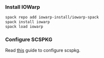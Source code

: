 
### Install IOWarp
```bash
spack repo add iowarp-install/iowarp-spack
spack install iowarp
spack load iowarp
```

### Configure SCSPKG

Read [this](https://grc.iit.edu/docs/jarvis/scspkg/index) guide to configure scspkg. 